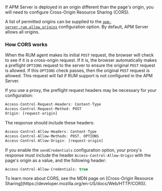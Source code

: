 

<div id="configuring-cors"></div>

If APM Server is deployed in an origin different than the page's origin,
you will need to configure Cross-Origin Resource Sharing (CORS).

A list of permitted origins can be supplied to the
[`apm-server.rum.allow_origins`](((apm-guide-ref))/configuration-rum.html#rum-allow-origins)
configuration option.
By default, APM Server allows all origins.

### How CORS works

When the RUM agent makes its initial `POST` request, the browser will check to see if it is a cross-origin request.
If it is, the browser automatically makes a preflight `OPTIONS` request to the server to ensure the original `POST` request is allowed.
If this `OPTIONS` check passes, then the original `POST` request is allowed.
This request will fail if RUM support is not configured in the APM Server.

If you use a proxy, the preflight request headers may be necessary for your configuration:

```js
Access-Control-Request-Headers: Content-Type
Access-Control-Request-Method: POST
Origin: [request-origin]
```

The response should include these headers:

```js
Access-Control-Allow-Headers: Content-Type
Access-Control-Allow-Methods: POST, OPTIONS
Access-Control-Allow-Origin: [request-origin]
```

If you enable the <DocLink id="serverlessObservabilityApmAgentsRumConfigure" section="sendcredentials">`sendCredentials`</DocLink> configuration option, your proxy's response must include the header `Access-Control-Allow-Origin` with the page's origin as a value, and the following header:

```js
Access-Control-Allow-Credentials: true
```

<DocCallOut title="Tip">
To learn more about CORS, see the MDN page on
[Cross-Origin Resource Sharing](https://developer.mozilla.org/en-US/docs/Web/HTTP/CORS).
</DocCallOut>

